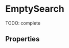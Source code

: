 


<Meta title="Composite components/EmptySearch" component={EmptySearch} />

# EmptySearch

TODO: complete

<Preview>
  <Story name="default" parameters={{ decorators: [withKnobs, withA11y] }}>
    <EmptySearch
      title={text("Title", "Title text")}
      text={text("Text", "Body text")}
    />
  </Story>
</Preview>

## Properties

<Props of={EmptySearch.type} />
